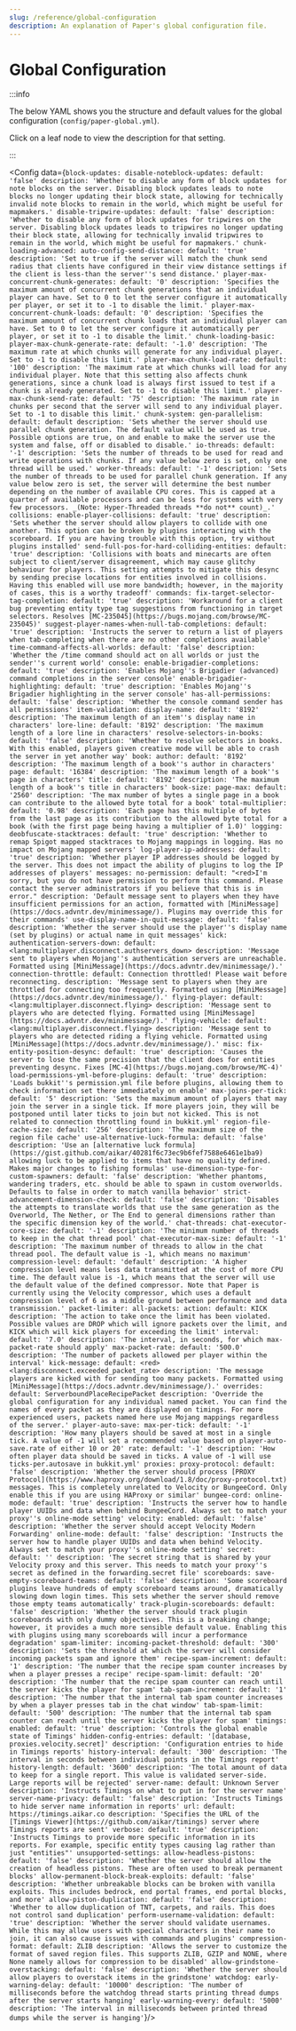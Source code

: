 ```yaml
---
slug: /reference/global-configuration
description: An explanation of Paper's global configuration file.
---
```


# Global Configuration


:::info

The below YAML shows you the structure and default values for the global configuration (`config/paper-global.yml`).

Click on a leaf node to view the description for that setting.

:::

<Config data={`
block-updates:
  disable-noteblock-updates:
    default: 'false'
    description: 'Whether to disable any form of block updates for note blocks on
      the server. Disabling block updates leads to note blocks no longer updating
      their block state, allowing for technically invalid note blocks to remain in
      the world, which might be useful for mapmakers.'
  disable-tripwire-updates:
    default: 'false'
    description: 'Whether to disable any form of block updates for tripwires on the
      server. Disabling block updates leads to tripwires no longer updating their
      block state, allowing for technically invalid tripwires to remain in the world,
      which might be useful for mapmakers.'
chunk-loading-advanced:
  auto-config-send-distance:
    default: 'true'
    description: 'Set to true if the server will match the chunk send radius that
      clients have configured in their view distance settings if the client is less-than
      the server''s send distance.'
  player-max-concurrent-chunk-generates:
    default: '0'
    description: 'Specifies the maximum amount of concurrent chunk generations that
      an individual player can have. Set to 0 to let the server configure it automatically
      per player, or set it to -1 to disable the limit.'
  player-max-concurrent-chunk-loads:
    default: '0'
    description: 'Specifies the maximum amount of concurrent chunk loads that an individual
      player can have. Set to 0 to let the server configure it automatically per player,
      or set it to -1 to disable the limit.'
chunk-loading-basic:
  player-max-chunk-generate-rate:
    default: '-1.0'
    description: 'The maximum rate at which chunks will generate for any individual
      player. Set to -1 to disable this limit.'
  player-max-chunk-load-rate:
    default: '100'
    description: 'The maximum rate at which chunks will load for any individual player.
      Note that this setting also affects chunk generations, since a chunk load is
      always first issued to test if a chunk is already generated. Set to -1 to disable
      this limit.'
  player-max-chunk-send-rate:
    default: '75'
    description: 'The maximum rate in chunks per second that the server will send
      to any individual player. Set to -1 to disable this limit.'
chunk-system:
  gen-parallelism:
    default: default
    description: 'Sets whether the server should use parallel chunk generation. The
      default value will be used as true. Possible options are true, on and enable
      to make the server use the system and false, off or disabled to disable.'
  io-threads:
    default: '-1'
    description: 'Sets the number of threads to be used for read and write operations
      with chunks. If any value below zero is set, only one thread will be used.'
  worker-threads:
    default: '-1'
    description: 'Sets the number of threads to be used for parallel chunk generation.
      If any value below zero is set, the server will determine the best number depending
      on the number of available CPU cores. This is capped at a quarter of available
      processors and can be less for systems with very few processors. _(Note: Hyper-Threaded
      threads **do not** count)_.'
collisions:
  enable-player-collisions:
    default: 'true'
    description: 'Sets whether the server should allow players to collide with one
      another. This option can be broken by plugins interacting with the scoreboard.
      If you are having trouble with this option, try without plugins installed'
  send-full-pos-for-hard-colliding-entities:
    default: 'true'
    description: 'Collisions with boats and minecarts are often subject to client/server
      disagreement, which may cause glitchy behaviour for players. This setting attempts
      to mitigate this desync by sending precise locations for entities involved in
      collisions. Having this enabled will use more bandwidth; however, in the majority
      of cases, this is a worthy tradeoff'
commands:
  fix-target-selector-tag-completion:
    default: 'true'
    description: 'Workaround for a client bug preventing entity type tag suggestions
      from functioning in target selectors. Resolves [MC-235045](https://bugs.mojang.com/browse/MC-235045)'
  suggest-player-names-when-null-tab-completions:
    default: 'true'
    description: 'Instructs the server to return a list of players when tab-completing
      when there are no other completions available'
  time-command-affects-all-worlds:
    default: 'false'
    description: 'Whether the /time command should act on all worlds or just the sender''s
      current world'
console:
  enable-brigadier-completions:
    default: 'true'
    description: 'Enables Mojang''s Brigadier (advanced) command completions in the
      server console'
  enable-brigadier-highlighting:
    default: 'true'
    description: 'Enables Mojang''s Brigadier highlighting in the server console'
  has-all-permissions:
    default: 'false'
    description: 'Whether the console command sender has all permissions'
item-validation:
  display-name:
    default: '8192'
    description: 'The maximum length of an item''s display name in characters'
  lore-line:
    default: '8192'
    description: 'The maximum length of a lore line in characters'
  resolve-selectors-in-books:
    default: 'false'
    description: 'Whether to resolve selectors in books. With this enabled,
      players given creative mode will be able to crash the server in yet another way'
  book:
    author:
      default: '8192'
      description: 'The maximum length of a book''s author in characters'
    page:
      default: '16384'
      description: 'The maximum length of a book''s page in characters'
    title:
      default: '8192'
      description: 'The maximum length of a book''s title in characters'
  book-size:
    page-max:
      default: '2560'
      description: 'The max number of bytes a single page in a book can contribute
        to the allowed byte total for a book'
    total-multiplier:
      default: '0.98'
      description: 'Each page has this multiple of bytes from the last page as its
        contribution to the allowed byte total for a book (with the first page being
        having a multiplier of 1.0)'
logging:
  deobfuscate-stacktraces:
    default: 'true'
    description: 'Whether to remap Spigot mapped stacktraces to Mojang mappings in
      logging. Has no impact on Mojang mapped servers'
  log-player-ip-addresses:
    default: 'true'
    description: 'Whether player IP addresses should be logged by the server. This
      does not impact the ability of plugins to log the IP addresses of players'
messages:
  no-permission:
    default: "<red>I'm sorry, but you do not have permission to perform this command.
      Please contact the server administrators if you believe that this is in error."
    description: 'Default message sent to players when they have insufficient permissions
      for an action, formatted with [MiniMessage](https://docs.advntr.dev/minimessage/). Plugins may override this for their commands'
  use-display-name-in-quit-message:
    default: 'false'
    description: 'Whether the server should use the player''s display name (set by
      plugins) or actual name in quit messages'
  kick:
    authentication-servers-down:
      default: <lang:multiplayer.disconnect.authservers_down>
      description: 'Message sent to players when Mojang''s authentication servers
        are unreachable. Formatted using [MiniMessage](https://docs.advntr.dev/minimessage/).'
    connection-throttle:
      default: Connection throttled! Please wait before reconnecting.
      description: 'Message sent to players when they are throttled for connecting
        too frequently. Formatted using [MiniMessage](https://docs.advntr.dev/minimessage/).'
    flying-player:
      default: <lang:multiplayer.disconnect.flying>
      description: 'Message sent to players who are detected flying. Formatted using [MiniMessage](https://docs.advntr.dev/minimessage/).'
    flying-vehicle:
      default: <lang:multiplayer.disconnect.flying>
      description: 'Message sent to players who are detected riding a flying vehicle. Formatted using [MiniMessage](https://docs.advntr.dev/minimessage/).'
misc:
  fix-entity-position-desync:
    default: 'true'
    description: 'Causes the server to lose the same precision that the client does
      for entities preventing desync. Fixes [MC-4](https://bugs.mojang.com/browse/MC-4)'
  load-permissions-yml-before-plugins:
    default: 'true'
    description: 'Loads bukkit''s permission.yml file before plugins, allowing them
      to check information set there immediately on enable'
  max-joins-per-tick:
    default: '5'
    description: 'Sets the maximum amount of players that may join the server in a
      single tick. If more players join, they will be postponed until later ticks
      to join but not kicked. This is not related to connection throttling found in
      bukkit.yml'
  region-file-cache-size:
    default: '256'
    description: 'The maximum size of the region file cache'
  use-alternative-luck-formula:
    default: 'false'
    description: 'Use an [alternative luck formula](https://gist.github.com/aikar/40281f6c73ec9b6fef7588e6461e1ba9)
      allowing luck to be applied to items that have no quality defined. Makes major
      changes to fishing formulas'
  use-dimension-type-for-custom-spawners:
    default: 'false'
    description: 'Whether phantoms, wandering traders, etc. should be able to spawn
      in custom overworlds. Defaults to false in order to match vanilla behavior'
  strict-advancement-dimension-check:
    default: 'false'
    description: 'Disables the attempts to translate worlds that use the
      same generation as the Overworld, The Nether, or The End to general dimensions
      rather than the specific dimension key of the world.'
  chat-threads:
    chat-executor-core-size:
      default: '-1'
      description: 'The minimum number of threads to keep in the chat thread pool'
    chat-executor-max-size:
      default: '-1'
      description: 'The maximum number of threads to allow in the chat thread pool. The default value is -1, which means no maximum'
  compression-level:
    default: 'default'
    description: 'A higher compression level means less data transmitted at the cost of more CPU time.
      The default value is -1, which means that the server will use the default value of the defined compressor.
      Note that Paper is currently using the Velocity compressor, which uses a default compression level of 6 as a middle ground
      between performance and data transmission.'
packet-limiter:
  all-packets:
    action:
      default: KICK
      description: 'The action to take once the limit has been violated. Possible
        values are DROP which will ignore packets over the limit, and KICK which will
        kick players for exceeding the limit'
    interval:
      default: '7.0'
      description: 'The interval, in seconds, for which max-packet-rate should apply'
    max-packet-rate:
      default: '500.0'
      description: 'The number of packets allowed per player within the interval'
  kick-message:
    default: <red><lang:disconnect.exceeded_packet_rate>
    description: 'The message players are kicked with for sending too many packets. Formatted using [MiniMessage](https://docs.advntr.dev/minimessage/).'
  overrides:
    default: ServerboundPlaceRecipePacket
    description: 'Override the global configuration for any individual named packet.
      You can find the names of every packet as they are displayed on timings. For
      more experienced users, packets named here use Mojang mappings regardless of
      the server.'
player-auto-save:
  max-per-tick:
    default: '-1'
    description: 'How many players should be saved at most in a single tick. A value
      of -1 will set a recommended value based on player-auto-save.rate of either
      10 or 20'
  rate:
    default: '-1'
    description: 'How often player data should be saved in ticks. A value of -1 will
      use ticks-per.autosave in bukkit.yml'
proxies:
  proxy-protocol:
    default: 'false'
    description: 'Whether the server should process [PROXY Protocol](https://www.haproxy.org/download/1.8/doc/proxy-protocol.txt)
      messages. This is completely unrelated to Velocity or BungeeCord. Only enable
      this if you are using HAProxy or similar'
  bungee-cord:
    online-mode:
      default: 'true'
      description: 'Instructs the server how to handle player UUIDs and data when
        behind BungeeCord. Always set to match your proxy''s online-mode setting'
  velocity:
    enabled:
      default: 'false'
      description: 'Whether the server should accept Velocity Modern Forwarding'
    online-mode:
      default: 'false'
      description: 'Instructs the server how to handle player UUIDs and data when
        behind Velocity. Always set to match your proxy''s online-mode setting'
    secret:
      default: ''
      description: 'The secret string that is shared by your Velocity proxy and this
        server. This needs to match your proxy''s secret as defined in the forwarding.secret
        file'
scoreboards:
  save-empty-scoreboard-teams:
    default: 'false'
    description: 'Some scoreboard plugins leave hundreds of empty scoreboard teams
      around, dramatically slowing down login times. This sets whether the server
      should remove those empty teams automatically'
  track-plugin-scoreboards:
    default: 'false'
    description: 'Whether the server should track plugin scoreboards with only dummy
      objectives. This is a breaking change; however, it provides a much more sensible
      default value. Enabling this with plugins using many scoreboards will incur
      a performance degradation'
spam-limiter:
  incoming-packet-threshold:
    default: '300'
    description: 'Sets the threshold at which the server will consider incoming packets
      spam and ignore them'
  recipe-spam-increment:
    default: '1'
    description: 'The number that the recipe spam counter increases by when a player
      presses a recipe'
  recipe-spam-limit:
    default: '20'
    description: 'The number that the recipe spam counter can reach until the server
      kicks the player for spam'
  tab-spam-increment:
    default: '1'
    description: 'The number that the internal tab spam counter increases by when
      a player presses tab in the chat window'
  tab-spam-limit:
    default: '500'
    description: 'The number that the internal tab spam counter can reach until the
      server kicks the player for spam'
timings:
  enabled:
    default: 'true'
    description: 'Controls the global enable state of Timings'
  hidden-config-entries:
    default: '[database, proxies.velocity.secret]'
    description: 'Configuration entries to hide in Timings reports'
  history-interval:
    default: '300'
    description: 'The interval in seconds between individual points in the Timings
      report'
  history-length:
    default: '3600'
    description: 'The total amount of data to keep for a single report. This value
      is validated server-side. Large reports will be rejected'
  server-name:
    default: Unknown Server
    description: 'Instructs Timings on what to put in for the server name'
  server-name-privacy:
    default: 'false'
    description: 'Instructs Timings to hide server name information in reports'
  url:
    default: https://timings.aikar.co
    description: 'Specifies the URL of the [Timings Viewer](https://github.com/aikar/timings)
      server where Timings reports are sent'
  verbose:
    default: 'true'
    description: 'Instructs Timings to provide more specific information in its reports.
      For example, specific entity types causing lag rather than just "entities"'
unsupported-settings:
  allow-headless-pistons:
    default: 'false'
    description: 'Whether the server should allow the creation of headless pistons.
      These are often used to break permanent blocks'
  allow-permanent-block-break-exploits:
    default: 'false'
    description: 'Whether unbreakable blocks can be broken with vanilla exploits.
      This includes bedrock, end portal frames, end portal blocks, and more'
  allow-piston-duplication:
    default: 'false'
    description: 'Whether to allow duplication of TNT, carpets, and rails. This does
      not control sand duplication'
  perform-username-validation:
    default: 'true'
    description: 'Whether the server should validate usernames. While this may allow
      users with special characters in their name to join, it can also cause issues
      with commands and plugins'
  compression-format:
    default: ZLIB
    description: 'Allows the server to customize the format of saved region files.
      This supports ZLIB, GZIP and NONE, where None namely allows for compression
      to be disabled'
  allow-grindstone-overstacking:
    default: 'false'
    description: 'Whether the server should allow players to overstack items in the
      grindstone'
watchdog:
  early-warning-delay:
    default: '10000'
    description: 'The number of milliseconds before the watchdog thread starts printing
      thread dumps after the server starts hanging'
  early-warning-every:
    default: '5000'
    description: 'The interval in milliseconds between printed thread dumps while
      the server is hanging'
`}/>
